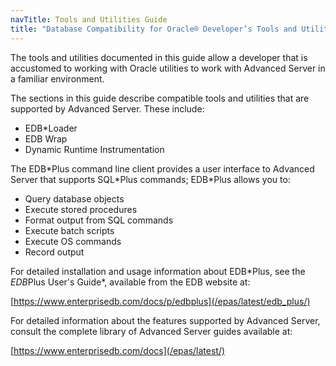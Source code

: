 ```yaml
---
navTitle: Tools and Utilities Guide
title: "Database Compatibility for Oracle® Developer’s Tools and Utilities Guide"
---
```


<div id="introduction" class="registered_link"></div>

The tools and utilities documented in this guide allow a developer that is accustomed to working with Oracle utilities to work with Advanced Server in a familiar environment.

The sections in this guide describe compatible tools and utilities that are supported by Advanced Server. These include:

-   EDB\*Loader
-   EDB Wrap
-   Dynamic Runtime Instrumentation

The EDB\*Plus command line client provides a user interface to Advanced Server that supports SQL\*Plus commands; EDB\*Plus allows you to:

-   Query database objects
-   Execute stored procedures
-   Format output from SQL commands
-   Execute batch scripts
-   Execute OS commands
-   Record output

For detailed installation and usage information about EDB\*Plus, see the *EDB*Plus User's Guide\*, available from the EDB website at:

[https://www.enterprisedb.com/docs/p/edbplus](/epas/latest/edb_plus/)

For detailed information about the features supported by Advanced Server, consult the complete library of Advanced Server guides available at:

[https://www.enterprisedb.com/docs](/epas/latest/)
